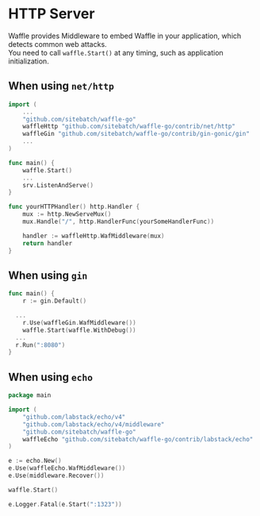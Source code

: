 # HTTP Server

Waffle provides Middleware to embed Waffle in your application, which detects common web attacks.  
You need to call `waffle.Start()` at any timing, such as application initialization.

## When using `net/http`

```go
import (
    ...
  	"github.com/sitebatch/waffle-go"
    waffleHttp "github.com/sitebatch/waffle-go/contrib/net/http"
    waffleGin "github.com/sitebatch/waffle-go/contrib/gin-gonic/gin"
    ...
)

func main() {
    waffle.Start()
    ...
    srv.ListenAndServe()
}

func yourHTTPHandler() http.Handler {
	mux := http.NewServeMux()
	mux.Handle("/", http.HandlerFunc(yourSomeHandlerFunc))

	handler := waffleHttp.WafMiddleware(mux)
	return handler
}
```

## When using `gin`

```go
func main() {
	r := gin.Default()

  ...
	r.Use(waffleGin.WafMiddleware())
	waffle.Start(waffle.WithDebug())
  ...
  r.Run(":8080")
}
```

## When using `echo`

```go
package main

import (
	"github.com/labstack/echo/v4"
	"github.com/labstack/echo/v4/middleware"
	"github.com/sitebatch/waffle-go"
	waffleEcho "github.com/sitebatch/waffle-go/contrib/labstack/echo"
)

e := echo.New()
e.Use(waffleEcho.WafMiddleware())
e.Use(middleware.Recover())

waffle.Start()

e.Logger.Fatal(e.Start(":1323"))
```